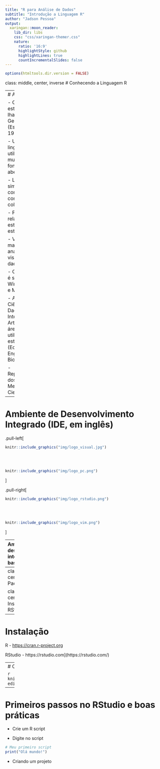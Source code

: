 ```yaml
---
title: "R para Análise de Dados"
subtitle: "Introdução a Linguagem R"
author: "Jadson Pessoa"
output:
  xaringan::moon_reader:
    lib_dir: libs
    css: "css/xaringan-themer.css"
    nature:
      ratio: '16:9'
      highlightStyle: github
      highlightLines: true
      countIncrementalSlides: false
---
```


```r
options(htmltools.dir.version = FALSE)
```

class: middle, center, inverse
# Conhecendo a Linguagem R

---
#  A Linguagem R

- Criada pelos estatísticos Ross Ihaka e Robert Gentleman (Estatísticos) em 1993.

- Uma das linguagens mais utilizadas no mundo. Possui fonte livre e aberta.

- Linguagem simples e prática com grande comunidade colaborativa..

- Poderosa com relação aos estudos estatísticos.

- Voltada à manipulação, análise e visualização de dados.

- O R é suportado pelo Windows, Linux e Macintosh.

- Alto nível para Ciência de Dados, Inteligência Artificial e todas áreas que utilizam estatística (Economia, Engenharia, Biociências…)

- Reprodutibilidade dos resultados - Metódo Científico.

---

# Ambiente de Desenvolvimento Integrado (IDE, em inglês)

.pull-left[
```r
knitr::include_graphics("img/logo_visual.jpg")
```

<br>
<br>

```r
knitr::include_graphics("img/logo_pc.png")
```
]

.pull-right[
```r
knitr::include_graphics("img/logo_rstudio.png")
```

<br>
<br>

```r
knitr::include_graphics("img/logo_vim.png")
```
]

---
Ambiente de desenvolvimento interativo baseado na Web

.pull-left[
```r
knitr::include_graphics("img/logo_jupyter.png")
```

]


```r
knitr::include_graphics("img/logo_google.png")
```


```r
knitr::include_graphics("img/logo_posit_clould.jpg")
```


---
class: middle, center, inverse
# Pacotes
```r
knitr::include_graphics("img/r_packages.jpeg")
```

class: middle, center, inverse
# Instalação do R e RStudio

---
# Instalação


R - [https://cran.r-project.org](https://cran.r-project.org/ )

RStudio - https://rstudio.com](https://rstudio.com/)

---
# Conhecendo o RStudio

```r
knitr::include_graphics("img/rstudio-editor.png")
```

---
# Primeiros passos no RStudio e boas práticas

- Crie um R script

- Digite no script


```r
# Meu primeiro script
print("Olá mundo!")

```

- Criando um projeto


